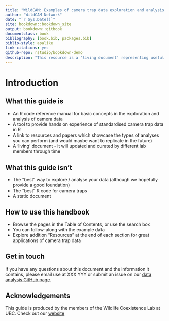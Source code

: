 ```yaml
--- 
title: "WildCAM: Examples of camera trap data exploration and analysis in R"
author: "WildCAM Network"
date: "`r Sys.Date()`"
site: bookdown::bookdown_site
output: bookdown::gitbook
documentclass: book
bibliography: [book.bib, packages.bib]
biblio-style: apalike
link-citations: yes
github-repo: rstudio/bookdown-demo
description: "This resource is a 'living document' representing useful data exploration and data analysis workflows we use within the WildCAM network and beyond."
---
```


# Introduction

## What this guide is 

- An R code reference manual for basic concepts in the exploration and analysis of camera data
- A tool to provide hands on experience of standardised camera trap data in R 
- A link to resources and papers which showcase the types of analyses you can perform (and would maybe want to replicate in the future)
- A 'living' document - it will updated and curated by different lab members through time

## What this guide isn't

- The "best" way to explore / analyse your data (although we hopefully provide a good foundation)
- The "best" R code for camera traps
- A static document

## How to use this handbook

- Browse the pages in the Table of Contents, or use the search box
- You can follow-along with the example data
- Explore addition “Resources” at the end of each section for great applications of camera trap data

## Get in touch

If you have any questions about this document and the information it contains, please email use at XXX YYY or submit an issue on our [data analysis GitHub page](https://github.com/WildCoLab/WildCAM_Data_Analysis). 

## Acknowledgements

This guide is produced by the members of the Wildlife Coexistence Lab at UBC. Check out our [website]() 
